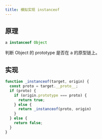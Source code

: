 ```yaml
---
title: 模拟实现 instanceof
---
```


## 原理

```js
a instanceof Object
```

判断 Object 的 prototype 是否在 a 的原型链上。

## 实现

```js
function _instanceof(target, origin) {
  const proto = target.__proto__;
  if (proto) {
    if (origin.prototype === proto) {
      return true;
    } else {
      return _instanceof(proto, origin)
    }
  } else {
    return false;
  }
}
```
